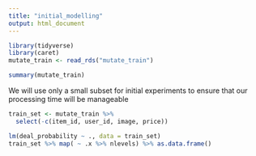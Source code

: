 ```yaml
---
title: "initial_modelling"
output: html_document
---
```


```r
library(tidyverse)
library(caret)
mutate_train <- read_rds("mutate_train")
```

```r
summary(mutate_train)
```

We will use only a small subset for initial experiments to ensure that our processing time will be manageable

```r
train_set <- mutate_train %>% 
  select(-c(item_id, user_id, image, price))
```

```r
lm(deal_probability ~ ., data = train_set)
train_set %>% map( ~ .x %>% nlevels) %>% as.data.frame()
```

